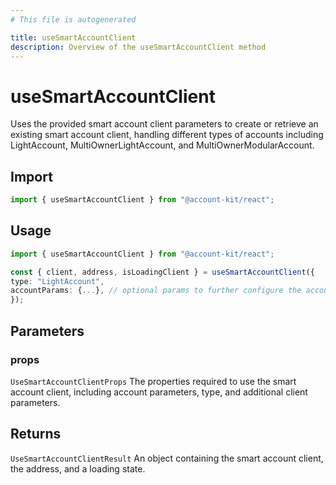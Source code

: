```yaml
---
# This file is autogenerated

title: useSmartAccountClient
description: Overview of the useSmartAccountClient method
---
```


# useSmartAccountClient

Uses the provided smart account client parameters to create or retrieve an existing smart account client, handling different types of accounts including LightAccount, MultiOwnerLightAccount, and MultiOwnerModularAccount.

## Import

```ts
import { useSmartAccountClient } from "@account-kit/react";
```

## Usage

```ts
import { useSmartAccountClient } from "@account-kit/react";

const { client, address, isLoadingClient } = useSmartAccountClient({
type: "LightAccount",
accountParams: {...}, // optional params to further configure the account
});
```

## Parameters

### props

`UseSmartAccountClientProps`
The properties required to use the smart account client, including account parameters, type, and additional client parameters.

## Returns

`UseSmartAccountClientResult`
An object containing the smart account client, the address, and a loading state.
